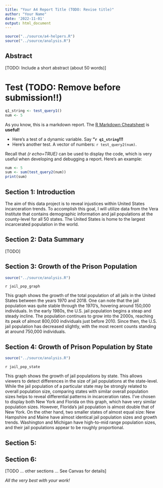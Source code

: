 ```yaml
---
title: "Your A4 Report Title (TODO: Revise title)"
author: "Your Name"
date: '2022-11-01'
output: html_document
---
```


```r
source("../source/a4-helpers.R")
source("../source/analysis.R")
```

## Abstract 
[TODO: Include a short abstract (about 50 words)]

# Test (TODO: Remove before submission!!)
```r
q1_string <- test_query1()
num <- 5
```
As you know, this is a markdown report. The [R Markdown Cheatsheet](https://www.rstudio.com/wp-content/uploads/2015/02/rmarkdown-cheatsheet.pdf) is **useful!**

* Here's a test of a dynamic variable. Say **"`r q1_string`!!!** 
* Here's another test. A vector
of numbers: `r test_query2(num)`.

Recall that _{r echo=TRUE}_ can be used to display the code, 
which is very useful when developing and debugging a report. Here's an example: 

```r
num <- 5
sum <- sum(test_query2(num))
print(sum)
```

## Section 1: Introduction 
The aim of this data project is to reveal injustices within United States incarceration trends. To accomplish this goal, I will utilize data from the Vera Institute that contains demographic information and jail populations at the county-level for all 50 states. The United States is home to the largest incarcerated population in the world. 

## Section 2: Data Summary 
[TODO]

## Section 3: Growth of the Prison Population 
``` r
source("../source/analysis.R")
```
`r jail_pop_graph`

This graph shows the growth of the total population of all jails in the United States between the years 1970 and 2018. One can note that the jail population was quite stable through the 1970's, hovering around 150,000 individuals. In the early 1980s, the U.S. jail population begins a steap and steady incline. The population continues to grow into the  2000s, reaching its peak of almost 800,000 individuals just before 2010. Since then, the U.S. jail population has decreased slightly, with the most recent counts standing at around 750,000 individuals. 

## Section 4: Growth of Prison Population by State
``` r
source("../source/analysis.R")
```
`r jail_pop_state`

This graph shows the growth of jail populations by state. This allows viewers to detect differences in the size of jail populations at the state-level. While the jail population of a particular state may be strongly related to overall population size, comparing states with similar overall population sizes helps to reveal differential patterns in incarceration rates. I've chosen to display both New York and Florida on this graph, which have very similar population sizes. However, Florida's jail population is almost double that of New York. On the other hand, two smaller states of almost equal size: New Hampshire and Maine have almost identical jail population sizes and growth trends. Washington and Michigan have high-to-mid range population sizes, and their jail populations appear to be roughly proportional.

## Section 5: <variable comparison that reveals potential patterns of inequality>
## Section 6: <a map shows potential patterns of inequality that vary geographically>
[TODO ... other sections ... See Canvas for details]

_All the very best with your work!_

